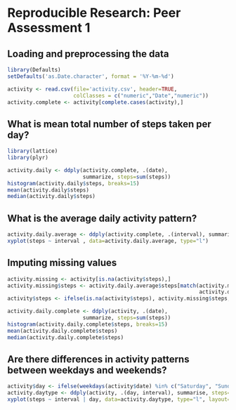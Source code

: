 # Reproducible Research: Peer Assessment 1


## Loading and preprocessing the data
```r
library(Defaults)
setDefaults('as.Date.character', format = '%Y-%m-%d')

activity <- read.csv(file='activity.csv', header=TRUE, 
                     colClasses = c("numeric","Date","numeric"))
activity.complete <- activity[complete.cases(activity),]
```

## What is mean total number of steps taken per day?
```r
library(lattice)
library(plyr)

activity.daily <- ddply(activity.complete, .(date), 
                        summarize, steps=sum(steps))
histogram(activity.daily$steps, breaks=15)
mean(activity.daily$steps)
median(activity.daily$steps)
```


## What is the average daily activity pattern?
```r
activity.daily.average <- ddply(activity.complete, .(interval), summarize, steps=mean(steps))
xyplot(steps ~ interval , data=activity.daily.average, type="l")

```


## Imputing missing values
```r
activity.missing <- activity[is.na(activity$steps),]
activity.missing$steps <- activity.daily.average$steps[match(activity.missing$interval, 
                                                             activity.daily.average$interval)]
activity$steps <- ifelse(is.na(activity$steps), activity.missing$steps, activity$steps)

activity.daily.complete <- ddply(activity, .(date), 
                        summarize, steps=sum(steps))
histogram(activity.daily.complete$steps, breaks=15)
mean(activity.daily.complete$steps)
median(activity.daily.complete$steps)
```

## Are there differences in activity patterns between weekdays and weekends?
```r
activity$day <- ifelse(weekdays(activity$date) %in% c("Saturday", "Sunday"), "weekend", "weekday")
activity.daytype <- ddply(activity, .(day, interval), summarise, steps=mean(steps))
xyplot(steps ~ interval | day, data=activity.daytype, type="l", layout=c(1, 2))
```

